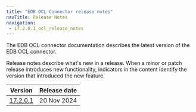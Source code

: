 ```yaml
---
title: "EDB OCL Connector release notes"
navTitle: Release Notes
navigation: 
 - 17.2.0.1_ocl_release_notes
---
```


The EDB OCL connector documentation describes the latest version of the EDB OCL connector. 

Release notes describe what's new in a release. When a minor or patch release introduces new functionality, indicators in the content identify the version that introduced the new feature.

|                Version                 | Release date |
| -------------------------------------- | ------------ |
| [17.2.0.1](17.2.0.1_ocl_release_notes) | 20 Nov 2024  |
